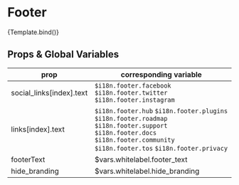
<Meta title="lib/components/Footer" component={Footer} />


# Footer

<Canvas>
	<Story
		name="default"
		args={{
			footer_text: 'Footer Text Here!',
			social_links: social_links,
			links: defaultLinks,
		}}
	>
		{Template.bind()}
	</Story>
</Canvas>

<ArgsTable story="default" />

## Props & Global Variables

| prop                     | corresponding variable                                                                                                                                                         |
| ------------------------ | ------------------------------------------------------------------------------------------------------------------------------------------------------------------------------ |
| social_links[index].text | `$i18n.footer.facebook` `$i18n.footer.twitter` `$i18n.footer.instagram`                                                                                                        |
| links[index].text        | `$i18n.footer.hub` `$i18n.footer.plugins` `$i18n.footer.roadmap` `$i18n.footer.support` `$i18n.footer.docs` `$i18n.footer.community` `$i18n.footer.tos` `$i18n.footer.privacy` |
| footerText               | $vars.whitelabel.footer_text                                                                                                                                                   |
| hide_branding            | $vars.whitelabel.hide_branding                                                                                                                                                 |
